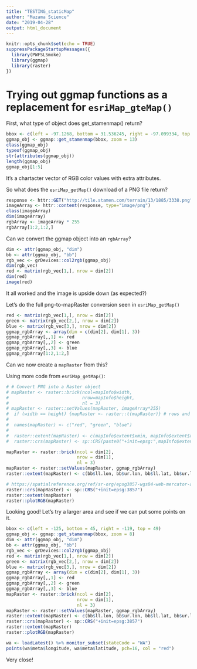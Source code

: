```yaml
---
title: "TESTING_staticMap"
author: "Mazama Science"
date: "2019-04-28"
output: html_document
---
```


```r
knitr::opts_chunk$set(echo = TRUE)
suppressPackageStartupMessages({
  library(PWFSLSmoke)
  library(ggmap)
  library(raster)
})
```

# Trying out ggmap functions as a replacement for `esriMap_gteMap()`

First, what type of object does get_stamenmap() return?

```r
bbox <- c(left = -97.1268, bottom = 31.536245, right = -97.099334, top = 31.559652)
ggmap_obj <- ggmap::get_stamenmap(bbox, zoom = 13)
class(ggmap_obj)
typeof(ggmap_obj)
str(attributes(ggmap_obj))
length(ggmap_obj)
ggmap_obj[1:5]
```

It's a chartacter vector of RGB color values with extra attributes.

So what does the `esriMap_getMap()` download of a PNG file return?

```r
response <- httr::GET("http://tile.stamen.com/terrain/13/1885/3338.png")
imageArray <- httr::content(response, type="image/png")
class(imageArray)
dim(imageArray)
rgbArray <- imageArray * 255
rgbArray[1:2,1:2,]
```

Can we convert the ggmap object into an `rgbArray`?

```r
dim <- attr(ggmap_obj, "dim")
bb <- attr(ggmap_obj, "bb")
rgb_vec <- grDevices::col2rgb(ggmap_obj)
dim(rgb_vec)
red <- matrix(rgb_vec[1,], nrow = dim[2])
dim(red)
image(red)
```

It all worked and the image is upside down (as expected?)

Let's do the full png-to-mapRaster conversion seen in `esriMap_getMap()`

```r
red <- matrix(rgb_vec[1,], nrow = dim[2])
green <- matrix(rgb_vec[2,], nrow = dim[2])
blue <- matrix(rgb_vec[3,], nrow = dim[2])
ggmap_rgbArray <- array(dim = c(dim[2], dim[1], 3))
ggmap_rgbArray[,,1] <- red
ggmap_rgbArray[,,2] <- green
ggmap_rgbArray[,,3] <- blue
ggmap_rgbArray[1:2,1:2,]
```

Can we now create a `mapRaster` from this?

Using more code from `esriMap_getMap()`:

```r
# # Convert PNG into a Raster object
# mapRaster <- raster::brick(ncol=mapInfo$width,
#                            nrow=mapInfo$height,
#                            nl = 3)
# mapRaster <- raster::setValues(mapRaster, imageArray*255)
#  if (width == height) {mapRaster <- raster::t(mapRaster)} # rows and columns are confused when width = height
#
#  names(mapRaster) <- c("red", "green", "blue")
#
#  raster::extent(mapRaster) <- c(mapInfo$extent$xmin, mapInfo$extent$xmax, mapInfo$extent$ymin, mapInfo$extent$ymax)
#  raster::crs(mapRaster) <- sp::CRS(paste0("+init=epsg:",mapInfo$extent$spatialReference$latestWkid))

mapRaster <- raster::brick(ncol = dim[2],
                           nrow = dim[1],
                           nl = 3)
mapRaster <- raster::setValues(mapRaster, ggmap_rgbArray)
raster::extent(mapRaster) <- c(bb$ll.lon, bb$ur.lon, bb$ll.lat, bb$ur.lat)

# https://spatialreference.org/ref/sr-org/epsg3857-wgs84-web-mercator-auxiliary-sphere/
raster::crs(mapRaster) <- sp::CRS("+init=epsg:3857")
raster::extent(mapRaster)
raster::plotRGB(mapRaster)
```

Looking good! Let's try a larger area and see if we can put some points on it.

```r
bbox <- c(left = -125, bottom = 45, right = -119, top = 49)
ggmap_obj <- ggmap::get_stamenmap(bbox, zoom = 8)
dim <- attr(ggmap_obj, "dim")
bb <- attr(ggmap_obj, "bb")
rgb_vec <- grDevices::col2rgb(ggmap_obj)
red <- matrix(rgb_vec[1,], nrow = dim[2])
green <- matrix(rgb_vec[2,], nrow = dim[2])
blue <- matrix(rgb_vec[3,], nrow = dim[2])
ggmap_rgbArray <- array(dim = c(dim[2], dim[1], 3))
ggmap_rgbArray[,,1] <- red
ggmap_rgbArray[,,2] <- green
ggmap_rgbArray[,,3] <- blue
mapRaster <- raster::brick(ncol = dim[2],
                           nrow = dim[1],
                           nl = 3)
mapRaster <- raster::setValues(mapRaster, ggmap_rgbArray)
raster::extent(mapRaster) <- c(bb$ll.lon, bb$ur.lon, bb$ll.lat, bb$ur.lat)
raster::crs(mapRaster) <- sp::CRS("+init=epsg:3857")
raster::extent(mapRaster)
raster::plotRGB(mapRaster)

wa <- loadLatest() %>% monitor_subset(stateCode = "WA")
points(wa$meta$longitude, wa$meta$latitude, pch=16, col = "red")
```

Very close!
